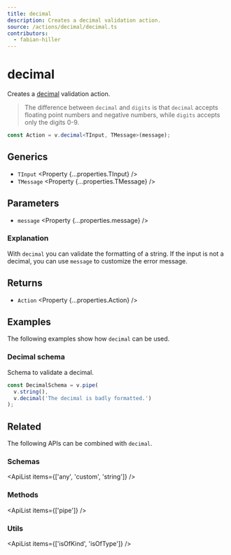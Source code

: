 ```yaml
---
title: decimal
description: Creates a decimal validation action.
source: /actions/decimal/decimal.ts
contributors:
  - fabian-hiller
---
```



# decimal

Creates a [decimal](https://en.wikipedia.org/wiki/Decimal) validation action.

> The difference between `decimal` and <Link href="../digits/">`digits`</Link> is that `decimal` accepts floating point numbers and negative numbers, while <Link href="../digits/">`digits`</Link> accepts only the digits 0-9.

```ts
const Action = v.decimal<TInput, TMessage>(message);
```

## Generics

- `TInput` <Property {...properties.TInput} />
- `TMessage` <Property {...properties.TMessage} />

## Parameters

- `message` <Property {...properties.message} />

### Explanation

With `decimal` you can validate the formatting of a string. If the input is not a decimal, you can use `message` to customize the error message.

## Returns

- `Action` <Property {...properties.Action} />

## Examples

The following examples show how `decimal` can be used.

### Decimal schema

Schema to validate a decimal.

```ts
const DecimalSchema = v.pipe(
  v.string(),
  v.decimal('The decimal is badly formatted.')
);
```

## Related

The following APIs can be combined with `decimal`.

### Schemas

<ApiList items={['any', 'custom', 'string']} />

### Methods

<ApiList items={['pipe']} />

### Utils

<ApiList items={['isOfKind', 'isOfType']} />
